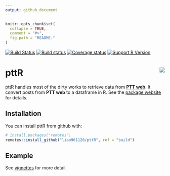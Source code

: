 ```yaml
---
output: github_document
---
```


<!-- README.md is generated from README.Rmd. Please edit that file -->

```r
knitr::opts_chunk$set(
  collapse = TRUE,
  comment = "#>",
  fig.path = "README-"
)
```

[![Build Status](https://travis-ci.org/liao961120/pttR.svg?branch=master)](https://travis-ci.org/liao961120/pttR)
[![Build status](https://ci.appveyor.com/api/projects/status/2254fc0lc46ufv86/branch/master?svg=true)](https://ci.appveyor.com/project/liao961120/pttr/branch/master)
[![Coverage status](https://codecov.io/gh/liao961120/pttR/branch/master/graph/badge.svg)](https://codecov.io/github/liao961120/pttR?branch=master)
[![Support R Version](https://img.shields.io/badge/R-≥ 3.4.0-blue.svg)](https://cran.r-project.org/)


# pttR <img src="man/figures/logo.png" align="right" />

pttR handles most of the dirty works to retrieve data from [**PTT web**](https://www.ptt.cc/bbs/index.html). It convert posts from **PTT web** to a dataframe in R. See the [package website](https://liao961120.github.io/pttR/) for details.


## Installation

You can install pttR from github with:

```r
# install.packages("remotes")
remotes::install_github("liao961120/pttR", ref = "build")
```

## Example

See [vignettes](https://liao961120.github.io/pttR/articles/) for more detail.
 


